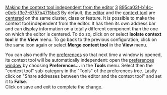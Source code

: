 [[Property:title|Making the context tool independent from the editor]]
[[Property:weight|3]]
[[Property:uuid|895ca03f-b14c-e0c5-f3e7-6757b47f5bc3]]
By default, [[EiffelStudio Editor Introduction|the editor]]  and the [[EiffelStudio window overview|context tool]]  are [[Centering tools on a component|centered]]  on the same cluster, class or feature. It is possible to make the context tool independent from the editor. It has then its own address bar and can display information on a totally different component than the one on which the editor is centered. 
To do so, click on or select '''Isolate context tool''' in the '''View''' menu. To go back to the previous configuration, click on the same icon again or select '''Merge context tool''' in the '''View''' menu. 

You can also modify the [[EiffelStudio preferences: Introduction|preferences]]  so that next time a window is opened, its context tool will be automatically independent: open the [[Preference window overview|preferences window]]  by choosing '''Preferences...''' in the '''Tools''' menu. Select then the "context tool" sub-category in the "Tools" of the preferences tree. Lastly click on "Share addresses between the editor and the context tool" and set it to '''False'''. <br/>
Click on save and exit to complete the change. 

{{seealso|<br/>
[[Preference window overview|Preference window description]]  <br/>
[[EiffelStudio preferences: Introduction|Preferences reference]]  }}




